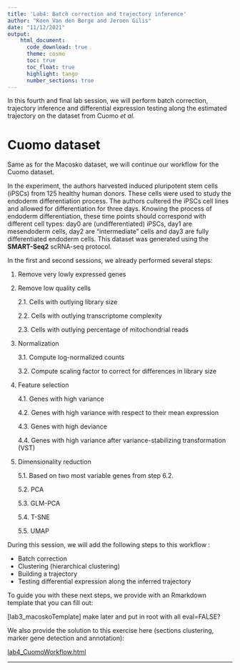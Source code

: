 ```yaml
---
title: 'Lab4: Batch correction and trajectory inference'
author: "Koen Van den Berge and Jeroen Gilis"
date: "11/12/2021"
output:
    html_document:
      code_download: true    
      theme: cosmo
      toc: true
      toc_float: true
      highlight: tango
      number_sections: true
---
```


In this fourth and final lab session, we will perform batch correction, 
trajectory inference and differential expression testing along the estimated
trajectory on the dataset from Cuomo *et al.*

# Cuomo dataset

Same as for the Macosko dataset, we will continue our workflow for the Cuomo
dataset. 

In the experiment, the authors harvested induced pluripotent stem cells (iPSCs)
from 125 healthy human donors. These cells were used to study the endoderm 
differentiation process. The authors cultered the iPSCs cell lines and allowed 
for differentiation for three days. Knowing the process of endoderm 
differentiation, these time points should correspond with different cell types: 
day0 are (undifferentiated) iPSCs, day1 are mesendoderm cells, day2
are "intermediate" cells and day3 are fully differentiated endoderm cells.
This dataset was generated using the **SMART-Seq2** scRNA-seq protocol.

In the first and second sessions, we already performed several steps:


1. Remove very lowly expressed genes

2. Remove low quality cells 

    2.1. Cells with outlying library size 
    
    2.2. Cells with outlying transcriptome complexity 
    
    2.3. Cells with outlying percentage of mitochondrial reads 

3. Normalization 

    3.1. Compute log-normalized counts
    
    3.2. Compute scaling factor to correct for differences in library size

4. Feature selection 
    
    4.1. Genes with high variance 
    
    4.2. Genes with high variance with respect to their mean expression 
    
    4.3. Genes with high deviance 
    
    4.4. Genes with high variance after variance-stabilizing transformation (VST)

5. Dimensionality reduction

    5.1. Based on two most variable genes from step 6.2. 
    
    5.2. PCA 
    
    5.3. GLM-PCA 
    
    5.4. T-SNE 
    
    5.5. UMAP
 
 During this session, we will add the following steps to this workflow :
 
 - Batch correction
 - Clustering (hierarchical clustering)
 - Building a trajectory
 - Testing differential expression along the inferred trajectory
 
To guide you with these next steps, we provide with an Rmarkdown template
that you can fill out:

[lab3_macoskoTemplate] make later and put in root with all eval=FALSE?

We also provide the solution to this exercise here (sections clustering,
marker gene detection and annotation):

[lab4_CuomoWorkflow.html](./lab4/lab4_CuomoWorkflow.html)


---